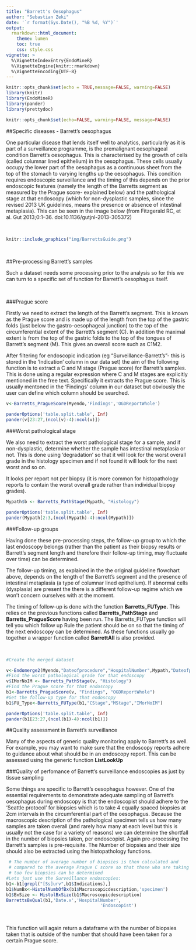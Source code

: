 ```yaml
---
title: "Barrett's Oesophagus"
author: "Sebastian Zeki"
date: '`r format(Sys.Date(), "%B %d, %Y")`'
output:
  rmarkdown::html_document:
    theme: lumen
    toc: true
    css: style.css
vignette: >
  %\VignetteIndexEntry{EndoMineR}
  %\VignetteEngine{knitr::rmarkdown}
  %\VignetteEncoding{UTF-8}
---
```




```r
knitr::opts_chunk$set(echo = TRUE,message=FALSE, warning=FALSE)
library(knitr)
library(EndoMineR)
library(pander)
library(prettydoc)
```

```r
knitr::opts_chunk$set(echo=FALSE, warning=FALSE, message=FALSE)
```
##Specific diseases - Barrett's oesophagus


One particular disease that lends itself well to analytics, particularly as it is part of a surveillance programme, is the premalignant oesophageal condition Barrett's oesophagus. This is characterised by the growth of cells (called columnar lined epithelium) in the oesophagus. These cells usually occupy the lower part of the oesophagus as a continuous sheet from the top of the stomach to varying lengths up the oesophagus. This condition requires endoscopic surveillance and the timing of this depends on the prior endoscopic features (namely the length of the Barretts segment as measured by the Prague score- explained below) and the pathological stage at that endoscopy (which for non-dysplastic samples, since the revised 2013 UK guidelines, means the presence or absence of intestinal metaplasia). This can be seen in the image below (from Fitzgerald RC, et al. Gut 2013;0:1–36. doi:10.1136/gutjnl-2013-305372)

<br>

```r
knitr::include_graphics("img/BarrettsGuide.png")
```

<br>

##Pre-processing Barrett's samples

Such a dataset needs some processing prior to the analysis so for this we can turn to a specific set of function for Barrett's oesophagus itself. 

<br>


###Prague score

Firstly we need to extract the length of the Barrett’s segment. This is known as the Prague score and is made up of the length from the top of the gastric folds (just below the gastro-oesophageal junction) to the top of the circumferential extent of the Barrett's segment (C). In addition the maximal extent is from the top of the gastric folds to the top of the tongues of Barrett's segment (M). This gives an overall score such as C1M2.





After filtering for endoscopic indication (eg “Surveillance-Barrett’s”- this is stored in the 'Indication' column in our data set) the aim of the following function is to extract a C and M stage (Prague score) for Barrett’s samples. This is done using a regular expression where C and M stages are explicitly mentioned in the free text. Specifically it extracts the Prague score. This is usually mentoned in the 'Findings' column in our dataset but obviously the user can define which column should be searched.

```r
v<-Barretts_PragueScore(Myendo,'Findings','OGDReportWhole')

```

```r

panderOptions('table.split.table', Inf)
pander(v[23:27,(ncol(v)-4):ncol(v)])
```

###Worst pathological stage

We also need to extract the worst pathological stage for a sample, and if non-dysplastic, determine whether the sample has intestinal metaplasia or not. This is done using 'degradation' so that it will look for the worst overall grade in the histology specimen and if not found it will look for the next worst and so on. 

It looks per report not per biopsy (it is more common for histopathology reports to contain the worst overall grade rather than individual biopsy grades).


```r

Mypath$b <- Barretts_PathStage(Mypath, "Histology")

```

```r

panderOptions('table.split.table', Inf)
pander(Mypath[2:3,(ncol(Mypath)-4):ncol(Mypath)])
```



###Follow-up groups

Having done these pre-processing steps, the follow-up group to which the last endoscopy belongs (rather than the patient as their biopsy results or Barrett's segment length and therefore their follow-up timing, may fluctuate over time) can be determined. 

The follow-up timing, as explained in the the original guideline flowchart above, depends on the length of the Barrett's segment and the presence of intestinal metaplasia (a type of columnar lined epithelium). If abnormal cells (dysplasia) are present the there is a different follow-up regime which we won't concern ourselves with at the moment. 

The timing of follow-up is done with the function **Barretts_FUType.** This relies on the previous functions called **Barretts_PathStage**  and **Barretts_PragueScore** having been run. The Barretts_FUType function will tell you which follow up Rule the patient should be on so that the timing of the next endoscopy can be determined. As these functions usually go together a wrapper function called **BarrettAll** is also provided.

<br>

```r
#Create the merged dataset

v<-Endomerge2(Myendo,"Dateofprocedure","HospitalNumber",Mypath,"Dateofprocedure","HospitalNumber")
#Find the worst pathological grade for that endoscopy
v$IMorNoIM <- Barretts_PathStage(v, "Histology")
#Find the Prague score for that endoscopy
b1<-Barretts_PragueScore(v, "Findings", "OGDReportWhole")
#Get the follow-up type for that endoscopy
b1$FU_Type<-Barretts_FUType(b1,"CStage","MStage","IMorNoIM")

```


```r

panderOptions('table.split.table', Inf)
pander(b1[23:27,(ncol(b1)-4):ncol(b1)])
```





##Quality assessment in Barrett's surveillance

Many of the aspects of generic quality monitoring apply to Barrett's as well. For example, you may want to make sure that the endoscopy reports adhere to guidance about what should be in an endoscopy report. This can be assessed using the generic function **ListLookUp**




###Quality of perfomance of Barrett's surveillance endoscopies as just by tissue sampling

Some things are specific to Barrett's oesophagus however. One of the essential requirements to demonstrate adequate sampling of Barrett's oesophagus during endoscopy is that the endoscopist should adhere to the 'Seattle protocol' for biopsies which is to take  4 equally spaced biopsies at 2cm intervals in the circumferential part of the oesophagus. Because the macroscopic description of the pathological specimen tells us how many samples are taken overall (and rarely how many at each level but this is usually not the case for a variety of reasons) we can determine the shortfall in the number of biopsies taken, per endoscopist. Again pre-processing the Barrett's samples is pre-requisite. The Number of biopsies and their size should also be extracted using the histopathology functions.

```r
 # The number of average number of biopsies is then calculated and
 # compared to the average Prague C score so that those who are taking
 # too few biopsies can be determined
#Lets just use the Surveillance endoscopies:
b1<-b1[grepl("[Ss]urv",b1$Indications),]
b1$NumBx<-HistolNumbOfBx(b1$Macroscopicdescription,'specimen')
b1$BxSize <- HistolBxSize(b1$Macroscopicdescription)
BarrettsBxQual(b1,'Date.x','HospitalNumber',
                                    'Endoscopist')
```
 
 <br>
 
 This function will again return a dataframe with the number of biopsies taken that is outside of the number that should have been taken for a certain Prague score.




